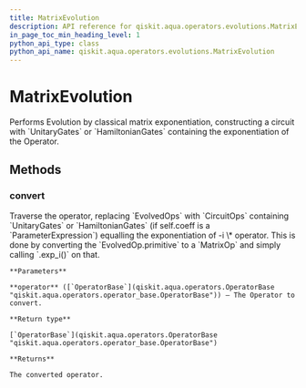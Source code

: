 ```yaml
---
title: MatrixEvolution
description: API reference for qiskit.aqua.operators.evolutions.MatrixEvolution
in_page_toc_min_heading_level: 1
python_api_type: class
python_api_name: qiskit.aqua.operators.evolutions.MatrixEvolution
---
```


# MatrixEvolution

<Class id="qiskit.aqua.operators.evolutions.MatrixEvolution" github="https://github.com/qiskit-community/qiskit-aqua/tree/stable/0.7/qiskit/aqua/operators/evolutions/matrix_evolution.py" signature="MatrixEvolution">
  Performs Evolution by classical matrix exponentiation, constructing a circuit with `UnitaryGates` or `HamiltonianGates` containing the exponentiation of the Operator.

  ## Methods

  ### convert

  <Function id="qiskit.aqua.operators.evolutions.MatrixEvolution.convert" signature="MatrixEvolution.convert(operator)">
    Traverse the operator, replacing `EvolvedOps` with `CircuitOps` containing `UnitaryGates` or `HamiltonianGates` (if self.coeff is a `ParameterExpression`) equalling the exponentiation of -i \* operator. This is done by converting the `EvolvedOp.primitive` to a `MatrixOp` and simply calling `.exp_i()` on that.

    **Parameters**

    **operator** ([`OperatorBase`](qiskit.aqua.operators.OperatorBase "qiskit.aqua.operators.operator_base.OperatorBase")) – The Operator to convert.

    **Return type**

    [`OperatorBase`](qiskit.aqua.operators.OperatorBase "qiskit.aqua.operators.operator_base.OperatorBase")

    **Returns**

    The converted operator.
  </Function>
</Class>

